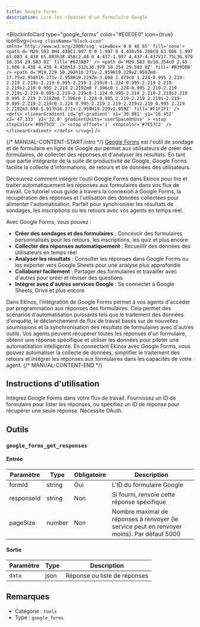 ```yaml
---
title: Google Forms
description: Lire les réponses d'un formulaire Google
---
```



<BlockInfoCard 
  type="google_forms"
  color="#E0E0E0"
  icon={true}
  iconSvg={`<svg className="block-icon"  xmlns='http://www.w3.org/2000/svg' viewBox='0 0 48 65' fill='none'>
      <path
        d='M29.583 0H4.438C1.997 0 0 1.997 0 4.438v56.208C0 63.086 1.997 65.083 4.438 65.083h38.458c2.44 0 4.437-1.997 4.437-4.437V17.75L36.979 10.354 29.583 0Z'
        fill='#673AB7'
      />
      <path
        d='M29.583 0v10.354c0 2.45 1.986 4.438 4.438 4.438h13.312L36.979 10.354 29.583 0Z'
        fill='#B39DDB'
      />
      <path
        d='M19.229 50.292h16.271v-2.959H19.229v2.959Zm0-17.75v2.958h16.271v-2.958H19.229Zm-3.698 1.479c0 1.224-0.995 2.219-2.219 2.219s-2.219-0.995-2.219-2.219c0-1.224 0.995-2.219 2.219-2.219s2.219 0.995 2.219 2.219Zm0 7.396c0 1.224-0.995 2.219-2.219 2.219s-2.219-0.995-2.219-2.219c0-1.224 0.995-2.219 2.219-2.219s2.219 0.995 2.219 2.219Zm0 7.396c0 1.224-0.995 2.219-2.219 2.219s-2.219-0.995-2.219-2.219c0-1.224 0.995-2.219 2.219-2.219s2.219 0.995 2.219 2.219Zm3.698-5.917h16.271v-2.959H19.229v2.959Z'
        fill='#F1F1F1'
      />
      <defs>
        <linearGradient
          id='gf-gradient'
          x1='30.881'
          y1='16.452'
          x2='47.333'
          y2='32.9'
          gradientUnits='userSpaceOnUse'
        >
          <stop stopColor='#9575CD' />
          <stop offset='1' stopColor='#7E57C2' />
        </linearGradient>
      </defs>
    </svg>`}
/>

{/* MANUAL-CONTENT-START:intro */}
[Google Forms](https://forms.google.com) est l'outil de sondage et de formulaire en ligne de Google qui permet aux utilisateurs de créer des formulaires, de collecter des réponses et d'analyser les résultats. En tant que partie intégrante de la suite de productivité de Google, Google Forms facilite la collecte d'informations, de retours et de données des utilisateurs.

Découvrez comment intégrer l'outil Google Forms dans Ekinox pour lire et traiter automatiquement les réponses aux formulaires dans vos flux de travail. Ce tutoriel vous guide à travers la connexion à Google Forms, la récupération des réponses et l'utilisation des données collectées pour alimenter l'automatisation. Parfait pour synchroniser les résultats de sondages, les inscriptions ou les retours avec vos agents en temps réel.

Avec Google Forms, vous pouvez :

- **Créer des sondages et des formulaires** : Concevoir des formulaires personnalisés pour les retours, les inscriptions, les quiz et plus encore
- **Collecter des réponses automatiquement** : Recueillir des données des utilisateurs en temps réel
- **Analyser les résultats** : Consulter les réponses dans Google Forms ou les exporter vers Google Sheets pour une analyse plus approfondie
- **Collaborer facilement** : Partager des formulaires et travailler avec d'autres pour créer et réviser des questions
- **Intégrer avec d'autres services Google** : Se connecter à Google Sheets, Drive et plus encore

Dans Ekinox, l'intégration de Google Forms permet à vos agents d'accéder par programmation aux réponses des formulaires. Cela permet des scénarios d'automatisation puissants tels que le traitement des données d'enquête, le déclenchement de flux de travail basés sur de nouvelles soumissions et la synchronisation des résultats de formulaires avec d'autres outils. Vos agents peuvent récupérer toutes les réponses d'un formulaire, obtenir une réponse spécifique et utiliser les données pour piloter une automatisation intelligente. En connectant Ekinox avec Google Forms, vous pouvez automatiser la collecte de données, simplifier le traitement des retours et intégrer les réponses aux formulaires dans les capacités de votre agent.
{/* MANUAL-CONTENT-END */}

## Instructions d'utilisation

Intégrez Google Forms dans votre flux de travail. Fournissez un ID de formulaire pour lister les réponses, ou spécifiez un ID de réponse pour récupérer une seule réponse. Nécessite OAuth.

## Outils

### `google_forms_get_responses`

#### Entrée

| Paramètre | Type | Obligatoire | Description |
| --------- | ---- | ---------- | ----------- |
| formId | string | Oui | L'ID du formulaire Google |
| responseId | string | Non | Si fourni, renvoie cette réponse spécifique |
| pageSize | number | Non | Nombre maximal de réponses à renvoyer (le service peut en renvoyer moins). Par défaut 5000 |

#### Sortie

| Paramètre | Type | Description |
| --------- | ---- | ----------- |
| `data` | json | Réponse ou liste de réponses |

## Remarques

- Catégorie : `tools`
- Type : `google_forms`
